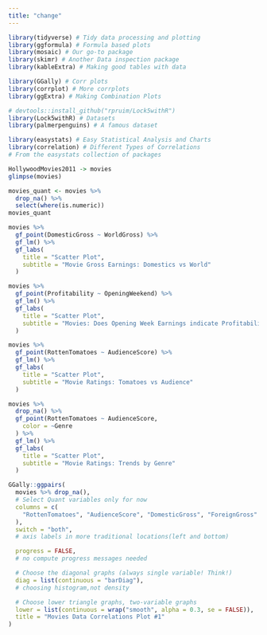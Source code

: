```yaml
---
title: "change"
---
```


```r
library(tidyverse) # Tidy data processing and plotting
library(ggformula) # Formula based plots
library(mosaic) # Our go-to package
library(skimr) # Another Data inspection package
library(kableExtra) # Making good tables with data

library(GGally) # Corr plots
library(corrplot) # More corrplots
library(ggExtra) # Making Combination Plots

# devtools::install_github("rpruim/Lock5withR")
library(Lock5withR) # Datasets
library(palmerpenguins) # A famous dataset

library(easystats) # Easy Statistical Analysis and Charts
library(correlation) # Different Types of Correlations
# From the easystats collection of packages
```

```r
HollywoodMovies2011 -> movies
glimpse(movies)
```

```r
movies_quant <- movies %>%
  drop_na() %>%
  select(where(is.numeric))
movies_quant
```

```r
movies %>%
  gf_point(DomesticGross ~ WorldGross) %>%
  gf_lm() %>%
  gf_labs(
    title = "Scatter Plot",
    subtitle = "Movie Gross Earnings: Domestics vs World"
  )
```

```r
movies %>%
  gf_point(Profitability ~ OpeningWeekend) %>%
  gf_lm() %>%
  gf_labs(
    title = "Scatter Plot",
    subtitle = "Movies: Does Opening Week Earnings indicate Profitability?"
  )
```

```r
movies %>%
  gf_point(RottenTomatoes ~ AudienceScore) %>%
  gf_lm() %>%
  gf_labs(
    title = "Scatter Plot",
    subtitle = "Movie Ratings: Tomatoes vs Audience"
  )
```

```r
movies %>%
  drop_na() %>%
  gf_point(RottenTomatoes ~ AudienceScore,
    color = ~Genre
  ) %>%
  gf_lm() %>%
  gf_labs(
    title = "Scatter Plot",
    subtitle = "Movie Ratings: Trends by Genre"
  )
```

```r

GGally::ggpairs(
  movies %>% drop_na(),
  # Select Quant variables only for now
  columns = c(
    "RottenTomatoes", "AudienceScore", "DomesticGross", "ForeignGross"
  ),
  switch = "both",
  # axis labels in more traditional locations(left and bottom)

  progress = FALSE,
  # no compute progress messages needed

  # Choose the diagonal graphs (always single variable! Think!)
  diag = list(continuous = "barDiag"),
  # choosing histogram,not density

  # Choose lower triangle graphs, two-variable graphs
  lower = list(continuous = wrap("smooth", alpha = 0.3, se = FALSE)),
  title = "Movies Data Correlations Plot #1"
)
```
